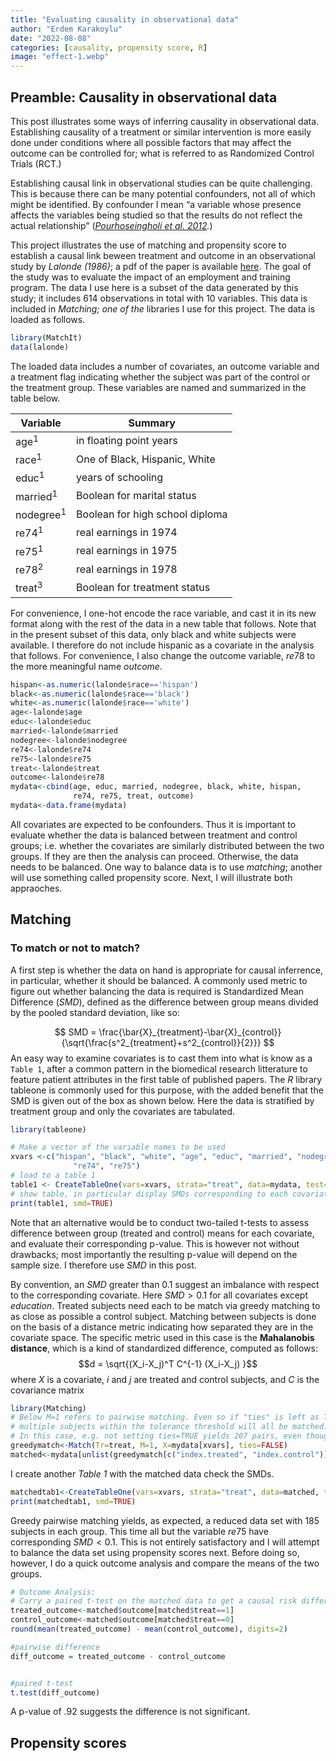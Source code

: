 ```yaml
---
title: "Evaluating causality in observational data"
author: "Erdem Karakoylu"
date: "2022-08-08"
categories: [causality, propensity score, R]
image: "effect-1.webp"
---
```


## Preamble: Causality in observational data
This post illustrates some ways of inferring causality in observational data. Establishing causality of a treatment or similar intervention is more easily done under conditions where all possible factors that may affect the outcome can be controlled for; what is referred to as Randomized Control Trials (RCT.)

Establishing causal link in observational studies can be quite challenging. This is because there can be many potential confounders, not all of which might be identified. By confounder I mean "a variable whose presence affects the variables being studied so that the results do not reflect the actual relationship" ([*Pourhoseingholi et al. 2012*](https://pubmed.ncbi.nlm.nih.gov/24834204/)*.*)

This project illustrates the use of matching and propensity score to establish a causal link beween treatment and outcome in an observational study by *Lalonde (1986)*; a pdf of the paper is available [here](https://www.researchgate.net/publication/4900843_Evaluating_the_Econometric_Evaluations_of_Training_Programs_with_Experiment_Data). The goal of the study was to evaluate the impact of an employment and training program. The data I use here is a subset of the data generated by this study; it includes 614 observations in total with 10 variables. This data is included in *Matching; one of the* libraries I use for this project. The data is loaded as follows.

```r
library(MatchIt)
data(lalonde)
```
The loaded data includes a number of covariates, an outcome variable and a treatment flag indicating whether the subject was part of the control or the treatment group. These variables are named and summarized in the table below.


| Variable    | Summary                         |
|-------------|---------------------------------|
| age^1^      | in floating point years         |
| race^1^     | One of Black, Hispanic, White   |
| educ^1^     | years of schooling              |
| married^1^  | Boolean for marital status      |
| nodegree^1^ | Boolean for high school diploma |
| re74^1^     | real earnings in 1974           |
| re75^1^     | real earnings in 1975           |
| re78^2^     | real earnings in 1978           |
| treat^3^    | Boolean for treatment status    |

For convenience, I one-hot encode the race variable, and cast it in its new format along with the rest of the data in a new table that follows. Note that in the present subset of this data, only black and white subjects were available. I therefore do not include hispanic as a covariate in the analysis that follows. For convenience, I also change the outcome variable, $re78$ to the more meaningful name $outcome$.
```r
hispan<-as.numeric(lalonde$race=='hispan')
black<-as.numeric(lalonde$race=='black')
white<-as.numeric(lalonde$race=='white')
age<-lalonde$age
educ<-lalonde$educ
married<-lalonde$married
nodegree<-lalonde$nodegree
re74<-lalonde$re74
re75<-lalonde$re75
treat<-lalonde$treat
outcome<-lalonde$re78
mydata<-cbind(age, educ, married, nodegree, black, white, hispan, 
              re74, re75, treat, outcome)
mydata<-data.frame(mydata)
```
All covariates are expected to be confounders. Thus it is important to evaluate whether the data is balanced between treatment and control groups; i.e. whether the covariates are similarly distributed between the two groups. If they are then the analysis can proceed. Otherwise, the data needs to be balanced. One way to balance data is to use *matching*; another will use something called propensity score. Next, I will illustrate both appraoches.

## Matching
### To match or not to match?

A first step is whether the data on hand is appropriate for causal inferrence, in particular, whether it should be balanced. A commonly used metric to figure out whether balancing the data is required is Standardized Mean Difference ($SMD$), defined as the difference between group means divided by the pooled standard deviation, like so:

$$
SMD = \frac{\bar{X}_{treatment}-\bar{X}_{control}}
{\sqrt{\frac{s^2_{treatment}+s^2_{control}}{2}}}
$$
An easy way to examine covariates is to cast them into what is know as a `Table 1`, after a common pattern in the biomedical research litterature to feature patient attributes in the first table of published papers. The *R* library tableone is commonly used for this purpose, with the added benefit that the SMD is given out of the box as shown below. Here the data is stratified by treatment group and only the covariates are tabulated.
```r
library(tableone)

# Make a vector of the variable names to be used
xvars <-c("hispan", "black", "white", "age", "educ", "married", "nodegree", 
              "re74", "re75")
# load to a table 1
table1 <- CreateTableOne(vars=xvars, strata="treat", data=mydata, test=FALSE)
# show table, in particular display SMDs corresponding to each covariate. 
print(table1, smd=TRUE)
```
Note that an alternative would be to conduct two-tailed t-tests to assess difference between group (treated and control) means for each covariate, and evaluate their corresponding p-value. This is however not without drawbacks; most importantly the resulting p-value will depend on the sample size. I therefore use $SMD$ in this post.

By convention, an $SMD$ greater than 0.1 suggest an imbalance with respect to the corresponding covariate. Here $SMD>0.1$ for all covariates except *education*. Treated subjects need each to be match via greedy matching to as close as possible a control subject. Matching between subjects is done on the basis of a distance metric indicating how separated they are in the covariate space. The specific metric used in this case is the **Mahalanobis distance**, which is a kind of standardized difference, computed as follows:
$$d = \sqrt{(X_i-X_j)^T C^{-1} (X_i-X_j) }$$
where $X$ is a covariate, $i$ and $j$ are treated and control subjects, and $C$ is the covariance matrix

```r
library(Matching)
# Below M=1 refers to pairwise matching. Even so if "ties" is left as TRUE (default)
# multiple subjects within the tolerance threshold will all be matched. 
# In this case, e.g. not setting ties=TRUE yields 207 pairs, even though there are only # 185 treated subjects.
greedymatch<-Match(Tr=treat, M=1, X=mydata[xvars], ties=FALSE) 
matched<-mydata[unlist(greedymatch[c("index.treated", "index.control")]), ]
```

I create another *Table 1* with the matched data check the SMDs.

```r
matchedtab1<-CreateTableOne(vars=xvars, strata="treat", data=matched, test=FALSE)
print(matchedtab1, smd=TRUE)
```
Greedy pairwise matching yields, as expected, a reduced data set with 185 subjects in each group. This time all but the variable $re75$ have corresponding $SMD<0.1$. This is not entirely satisfactory and I will attempt to balance the data set using propensity scores next. Before doing so, however, I do a quick outcome analysis and compare the means of the two groups.

```r
# Outcome Analysis:
# Carry a paired t-test on the matched data to get a causal risk difference
treated_outcome<-matched$outcome[matched$treat==1]
control_outcome<-matched$outcome[matched$treat==0]
round(mean(treated_outcome) - mean(control_outcome), digits=2)

#pairwise difference
diff_outcome = treated_outcome - control_outcome


#paired t-test
t.test(diff_outcome)
```
A p-value of .92 suggests the difference is not significant. 

## Propensity scores



